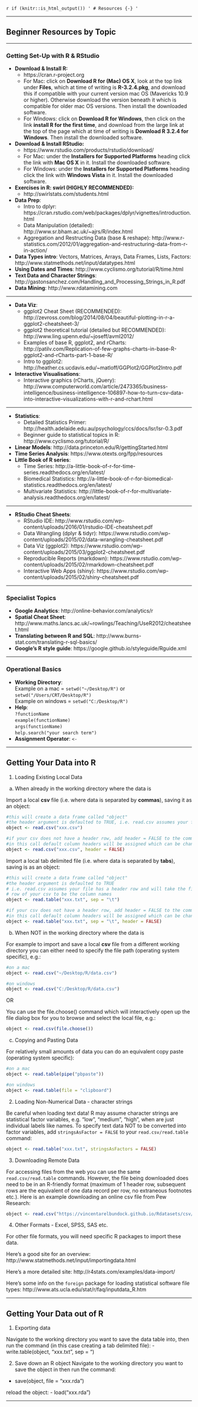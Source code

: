 `r if (knitr::is_html_output()) '
# Resources {-}
'`

***

## Beginner Resources by Topic

***

### Getting Set-Up with R & RStudio

* __Download & Install R:__
    + https://cran.r-project.org
    + For Mac: click on **Download R for (Mac) OS X**, look at the top link under **Files**, which at time of writing is **R-3.2.4.pkg**, and download this if compatible with your current version mac OS (Mavericks 10.9 or higher). Otherwise download the version beneath it which is compatible for older mac OS versions. Then install the downloaded software.
    + For Windows: click on **Download R for Windows**, then click on the link **install R for the first time**, and download from the large link at the top of the page which at time of writing is **Download R 3.2.4 for Windows**. Then install the downloaded software.
    
* __Download & Install RStudio:__
    + https://www.rstudio.com/products/rstudio/download/
    + For Mac: under the **Installers for Supported Platforms** heading click the link with **Mac OS X** in it. Install the downloaded software.
    + For Windows: under the **Installers for Supported Platforms** heading click the link with **Windows Vista** in it. Install the downloaded software.
    


* __Exercises in R: swirl (HIGHLY RECOMMENDED):__
    + http://swirlstats.com/students.html
    
    
* __Data Prep__:
    + Intro to dplyr: https://cran.rstudio.com/web/packages/dplyr/vignettes/introduction.html
    + Data Manipulation (detailed): http://www.sr.bham.ac.uk/~ajrs/R/index.html
    + Aggregation and Restructing Data (base & reshape): http://www.r-statistics.com/2012/01/aggregation-and-restructuring-data-from-r-in-action/
* **Data Types intro**: Vectors, Matrices, Arrays, Data Frames, Lists, Factors: http://www.statmethods.net/input/datatypes.html
* **Using Dates and Times**: http://www.cyclismo.org/tutorial/R/time.html
* **Text Data and Character Strings**: http://gastonsanchez.com/Handling_and_Processing_Strings_in_R.pdf
* **Data Mining**: http://www.rdatamining.com  

****

* **Data Viz**:
    + ggplot2 Cheat Sheet (RECOMMENDED): http://zevross.com/blog/2014/08/04/beautiful-plotting-in-r-a-ggplot2-cheatsheet-3/
    + ggplot2 theoretical tutorial (detailed but RECOMMENDED): http://www.ling.upenn.edu/~joseff/avml2012/
    + Examples of base R, ggplot2, and rCharts: http://patilv.com/Replication-of-few-graphs-charts-in-base-R-ggplot2-and-rCharts-part-1-base-R/
    + Intro to ggplot2: http://heather.cs.ucdavis.edu/~matloff/GGPlot2/GGPlot2Intro.pdf
* **Interactive Visualisations**:
    + Interactive graphics (rCharts, jQuery): http://www.computerworld.com/article/2473365/business-intelligence/business-intelligence-106897-how-to-turn-csv-data-into-interactive-visualizations-with-r-and-rchart.html    

*****

* **Statistics**:  
    + Detailed Statistics Primer: http://health.adelaide.edu.au/psychology/ccs/docs/lsr/lsr-0.3.pdf
    + Beginner guide to statistical topics in R: http://www.cyclismo.org/tutorial/R/
* **Linear Models**: http://data.princeton.edu/R/gettingStarted.html
* **Time Series Analysis**: https://www.otexts.org/fpp/resources
* **Little Book of R series**:
    + Time Series: http://a-little-book-of-r-for-time-series.readthedocs.org/en/latest/
    + Biomedical Statistics: http://a-little-book-of-r-for-biomedical-statistics.readthedocs.org/en/latest/
    + Multivariate Statistics: http://little-book-of-r-for-multivariate-analysis.readthedocs.org/en/latest/

***
* **RStudio Cheat Sheets**:
    + RStudio IDE: http://www.rstudio.com/wp-content/uploads/2016/01/rstudio-IDE-cheatsheet.pdf
    + Data Wrangling (dplyr & tidyr): https://www.rstudio.com/wp-content/uploads/2015/02/data-wrangling-cheatsheet.pdf
    + Data Viz (ggplot2): https://www.rstudio.com/wp-content/uploads/2015/03/ggplot2-cheatsheet.pdf
    + Reproducible Reports (markdown): https://www.rstudio.com/wp-content/uploads/2015/02/rmarkdown-cheatsheet.pdf
    + Interactive Web Apps (shiny): https://www.rstudio.com/wp-content/uploads/2015/02/shiny-cheatsheet.pdf  
    
***
### Specialist Topics

* __Google Analytics__: http://online-behavior.com/analytics/r
* **Spatial Cheat Sheet**: http://www.maths.lancs.ac.uk/~rowlings/Teaching/UseR2012/cheatsheet.html
* **Translating between R and SQL**: http://www.burns-stat.com/translating-r-sql-basics/
* **Google's R style guide**: https://google.github.io/styleguide/Rguide.xml

***

### Operational Basics

* **Working Directory**:  
Example on a mac = `setwd("~/Desktop/R")` or `setwd("/Users/CRT/Desktop/R")`         
Example on windows = `setwd("C:/Desktop/R")`       
* **Help**:  
`?functionName`   
`example(functionName)`   
`args(functionName)`   
`help.search("your search term")`   
* **Assignment Operator**: `<-`   

***

## Getting Your Data into R

1. Loading Existing Local Data  

(a) When already in the working directory where the data is  

Import a local **csv** file (i.e. where data is separated by **commas**), saving it as an object:
```r
#this will create a data frame called "object"
#the header argument is defaulted to TRUE, i.e. read.csv assumes your file has a header row and will take the first row of your csv to be the column names
object <- read.csv("xxx.csv")

#if your csv does not have a header row, add header = FALSE to the command
#in this call default column headers will be assigned which can be changed
object <- read.csv("xxx.csv", header = FALSE)
```

Import a local tab delimited file (i.e. where data is separated by **tabs**), saving is as an object:

```r
#this will create a data frame called "object"
#the header argument is defaulted to TRUE
# i.e. read.csv assumes your file has a header row and will take the first 
# row of your csv to be the column names
object <- read.table("xxx.txt", sep = "\t")

#if your csv does not have a header row, add header = FALSE to the command
#in this call default column headers will be assigned which can be changed
object <- read.table("xxx.txt", sep = "\t", header = FALSE)
```

(b) When NOT in the working directory where the data is 

For example to import and save a local **csv** file from a different working directory you can either need to specify the file path (operating system specific), e.g.:
```r
#on a mac
object <- read.csv("~/Desktop/R/data.csv")

#on windows
object <- read.csv("C:/Desktop/R/data.csv")
```

OR  

You can use the file.choose() command which will interactively open up the file dialog box for you to browse and select the local file, e.g.:
```r
object <- read.csv(file.choose())
```

(c) Copying and Pasting Data

For relatively small amounts of data you can do an equivalent copy paste (operating system specific):
```r
#on a mac
object <- read.table(pipe("pbpaste"))

#on windows
object <- read.table(file = "clipboard")
```

2. Loading Non-Numerical Data - character strings

Be careful when loading text data! R may assume character strings are statistical factor variables, e.g. "low", "medium", "high", when are just individual labels like names. To specify text data NOT to be converted into factor variables, add `stringsAsFactor = FALSE` to your `read.csv/read.table` command:

```r
object <- read.table("xxx.txt", stringsAsFactors = FALSE)
```


3. Downloading Remote Data

For accessing files from the web you can use the same `read.csv/read.table` commands. However, the file being downloaded does need to be in an R-friendly format (maximum of 1 header row, subsequent rows are the equivalent of one data record per row, no extraneous footnotes etc.). Here is an example downloading an online csv file from Pew Research:
```r
object <- read.csv("https://vincentarelbundock.github.io/Rdatasets/csv/datasets/AirPassengers.csv")
```

4. Other Formats - Excel, SPSS, SAS etc.

For other file formats, you will need specific R packages to import these data.  

Here's a good site for an overview: http://www.statmethods.net/input/importingdata.html  

Here's a more detailed site: http://r4stats.com/examples/data-import/  

Here's some info on the `foreign` package for loading statistical software file types: http://www.ats.ucla.edu/stat/r/faq/inputdata_R.htm  

-----

## Getting Your Data out of R

1. Exporting data

Navigate to the working directory you want to save the data table into, then run the command (in this case creating a tab delimited file):
- write.table(object, "xxx.txt", sep = "\t")


2. Save down an R object
Navigate to the working directory you want to save the object in then run the command:
- save(object, file = "xxx.rda")

reload the object:
- load("xxx.rda")

-----
